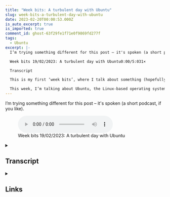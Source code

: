```yaml
---
title: "Week bits: A turbulent day with Ubuntu"
slug: week-bits-a-turbulent-day-with-ubuntu
date: 2023-02-20T00:00:53.000Z
is_auto_excerpt: true
is_imported: true
comment_id: ghost-63f29fe1f71e0f9869fd277f
tags:
  - Ubuntu
excerpt: |-
  I’m trying something different for this post – it's spoken (a short podcast, if you like).

  Week bits 19/02/2023: A turbulent day with Ubuntu0:00/5:031×

  Transcript

  This is my first ‘week bits’, where I talk about something (hopefully interesting) that happened during the previous week. It’s an experiment, and I won’t do one every week (or possibly ever again).

  This week, I’m talking about Ubuntu, the Linux-based operating system. On Friday, I turned my laptop on in the morning, as I do most w
---
```



I’m trying something different for this post – it's spoken (a short podcast, if
you like).

<figure>
  <audio
    src={week_bits_2023_02_19_ubuntu_m4a}
    preload="metadata"
    controls
  ></audio>
  <figcaption>Week bits 19/02/2023: A turbulent day with Ubuntu</figcaption>
</figure>

<details>
<summary className="large"><h2>Transcript</h2></summary>

This is my first ‘week bits’, where I talk about something (hopefully
interesting) that happened during the previous week. It’s an experiment, and I
won’t do one every week (or possibly ever again).

This week, I’m talking about Ubuntu, the Linux-based operating system. On
Friday, I turned my laptop on in the morning, as I do most weekdays, and there
were some unusual errors displayed while Ubuntu was booting. They read:
‘blacklist: Problem blacklisting hash (-13)’. That same error was repeated 33
times. I’d never seen these errors before, so ‘What is that?’ was the main
thought in my mind. Ubuntu continued booting without problem, so I ignored the
errors for the moment.

Once I logged into Ubuntu, and opened Firefox, I ran into another problem: it
wasn’t loading any web pages. In fact, I seemed to have no internet connectivity
at all. I checked the Wi-Fi status in Ubuntu and it wasn’t even connected to a
network. ‘That’s weird’, I thought. I saw one of my Wi-Fi networks listed and
manually connected to it, and my internet was back.

That, however, wasn’t the end of my Friday woes: later that morning, when I was
on a Teams call in Chrome, I flicked over to Slack and my display froze, flashed
black and then remained frozen. I still had audio so I stayed on the call, and
then forcibly rebooted my laptop after the call had ended.

When Ubuntu booted back up, once again it wasn’t connected to a Wi-Fi network.
This time I paid a bit more attention: my laptop was no longer seeing my 6GHz
Wi-Fi 6E network. It was still seeing my 2.4 and 5 GHz networks, and although
those ones were also saved, Ubuntu wasn’t configured to automatically connect to
them as it was for the 6 GHz network. I suspected some kernel and firmware
updates Ubuntu had installed the day before were the cause of the Wi-Fi 6E
problem. I had a quick look at the update logs, but I didn’t have time to
investigate further, so I just made Ubuntu connect to my 5 GHz network
automatically so I could get on with my day.

Then the afternoon came. Twice more my display froze. The first time I was using
Teams and Slack again, the second time I was just using Slack.

I’d had enough at that point and dug through the system logs, looking for clues.
And it didn’t take long to find some. There were loads of amdgpu ‘no-retry page
fault’ errors, all mentioning Slack, at the time of the last display freeze.
Bingo. I searched the Ubuntu bug tracker for that error, and quickly found an
entry, but for Ubuntu 22.10 Kinetic. It looked like the same bug, but I was
running Ubuntu 22.04, the latest long-term support release. There was a link to
the upstream bug for the problem, and the bug was introduced in kernel version
5.19, and fixed in 6.1.

I was confused about why this would suddenly start affecting me. So, I looked at
the Ubuntu update logs more closely: the kernel had been updated from version
5.15 to 5.19. That explained everything.

Based on what the amdgpu bug report said, I decided to update to the Ubuntu
linux-oem-22.04c kernel, which is based on the upstream 6.1 kernel. I also
manually updated some firmware images from the upstream linux-firmware Git
repository to see if it helped with the Wi-Fi 6E problem.

The kernel update solved the display freezes, but the Wi-Fi 6E problem remained.
I checked my router settings and noticed that the 6 GHz network was configured
to use a non-preferred scanning channel (or non-PSC as they are called). I
switched to a preferred scanning channel, and Ubuntu saw the Wi-Fi 6E network
once again. I also checked the behaviour in Windows 11 and it had no problem
connecting to the original channel I was using. Regardless of which one is
correct, I don’t really expect to turn on my laptop one day and find it won’t
connect to my Wi-Fi network. The polite thing to do would’ve been to warn about
the problem with the channel for a period of time before goign on to break it.

The last problem remaining was the unhelpful blacklisting errors on boot. A
quick search online showed those errors are also new in version 5.19 of the
kernel, and are caused by a BIOS bug relating to secure boot keys. But the
errors can, apparently, be safely ignored. So, ignore them I shall.

So, all-in-all, a turbulent kernel update, and I’m surprised Canonical is
pushing the 5.19 kernel to Ubuntu 22.04 with such a severe AMD GPU bug. No doubt
there are others running into the same problem, as I speak.

And that’s the end of my first ‘week bits’. Hope you enjoyed them.

</details>

<details>
<summary className="large"><h2>Links</h2></summary>

Links to the AMD GPU bug mentioned:

- [Ubuntu bug](https://bugs.launchpad.net/ubuntu/+source/linux/+bug/1995956)
- [Upstream bug](https://gitlab.freedesktop.org/drm/amd/-/issues/2113)

The kernel I ended up installing:

- [linux-oem-22.04c](https://packages.ubuntu.com/jammy-updates/linux-oem-22.04c)

</details>
